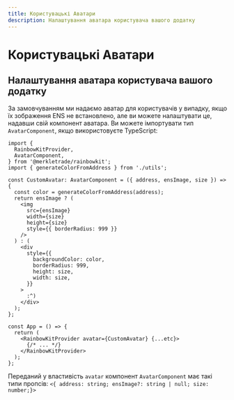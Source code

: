 ```yaml
---
title: Користувацькі Аватари
description: Налаштування аватара користувача вашого додатку
---
```


# Користувацькі Аватари

## Налаштування аватара користувача вашого додатку

За замовчуванням ми надаємо аватар для користувачів у випадку, якщо їх зображення ENS не встановлено, але ви можете налаштувати це, надавши свій компонент аватара. Ви можете імпортувати тип `AvatarComponent`, якщо використовуєте TypeScript:

```tsx
import {
  RainbowKitProvider,
  AvatarComponent,
} from '@merkletrade/rainbowkit';
import { generateColorFromAddress } from './utils';

const CustomAvatar: AvatarComponent = ({ address, ensImage, size }) => {
  const color = generateColorFromAddress(address);
  return ensImage ? (
    <img
      src={ensImage}
      width={size}
      height={size}
      style={{ borderRadius: 999 }}
    />
  ) : (
    <div
      style={{
        backgroundColor: color,
        borderRadius: 999,
        height: size,
        width: size,
      }}
    >
      :^)
    </div>
  );
};

const App = () => {
  return (
    <RainbowKitProvider avatar={CustomAvatar} {...etc}>
      {/* ... */}
    </RainbowKitProvider>
  );
};
```

Переданий у властивість `avatar` компонент `AvatarComponent` має такі типи пропсів: `<{ address: string; ensImage?: string | null; size: number;}>`
